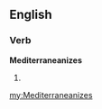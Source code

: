 ==English==

===Verb===
'''Mediterraneanizes'''

# {{third-person singular of|[[Mediterraneanize]]}}

[[my:Mediterraneanizes]]